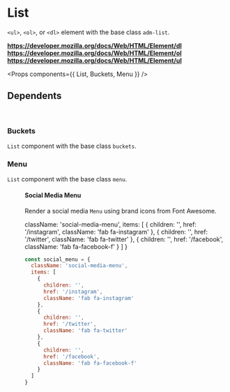 <!-- Packages -->

<!-- Components -->

<!-- Metadata -->
<Meta title='Molecules/List' component={List} />

# List

`<ul>`, `<ol>`, or `<dl>` element with the base class `adm-list`.

**https://developer.mozilla.org/docs/Web/HTML/Element/dl**  
**https://developer.mozilla.org/docs/Web/HTML/Element/ol**  
**https://developer.mozilla.org/docs/Web/HTML/Element/ul**  

<Props components={{ List, Buckets, Menu }} />

## Dependents

<br/>

### Buckets

`List` component with the base class `buckets`.

<Preview>
  <Story name='Buckets'>
    <Buckets />
  </Story>
</Preview>

### Menu

`List` component with the base class `menu`.

<Preview>
  <Story name='Menu'>
    <Menu />
  </Story>
</Preview>

#### Social Media Menu

Render a social media `Menu` using brand icons from Font Awesome.

  className: 'social-media-menu',
  items: [
    {
      children: '',
      href: '/instagram',
      className: 'fab fa-instagram'
    },
    {
      children: '',
      href: '/twitter',
      className: 'fab fa-twitter'
    },
    {
      children: '',
      href: '/facebook',
      className: 'fab fa-facebook-f'
    }
  ]
}

```javascript
const social_menu = {
  className: 'social-media-menu',
  items: [
    {
      children: '',
      href: '/instagram',
      className: 'fab fa-instagram'
    },
    {
      children: '',
      href: '/twitter',
      className: 'fab fa-twitter'
    },
    {
      children: '',
      href: '/facebook',
      className: 'fab fa-facebook-f'
    }
  ]
}
```
<Preview>
  <Menu {...social_menu} />
</Preview>
